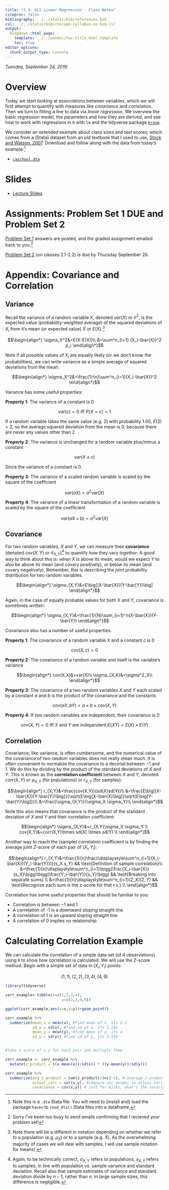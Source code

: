 ```yaml
---
title: "2.3: OLS Linear Regression - Class Notes"
citeproc: false
bibliography: ../../static/bib/references.bib
csl: ../../static/bib/chicago-syllabus-no-bib.csl
output:
  blogdown::html_page:
    template: ../../pandoc/toc-title_html.template
    toc: true
editor_options: 
  chunk_output_type: console
---
```


*Tuesday, September 24, 2019*

# Overview

Today we start looking at *associations* between variables, which we will first attempt to quantify with measures like *covariance* and *correlation*. Then we turn to fitting a line to data via *linear regression*. We overview the basic regression model, the parameters and how they are derived, and see how to work with regressions in `R` with `lm` and the tidyverse package [`broom`](https://broom.tidyverse.org/).

We consider an extended example about class sizes and test scores, which comes from a (Stata) dataset from an old textbook that I used to use, [Stock and Watson, 2007](https://www.pearson.com/us/higher-education/product/Stock-Introduction-to-Econometrics-Update-3rd-Edition/9780133486872.html?tab=resources). Download and follow along with the data from today's example:^[Note this is a `.dta` Stata file. You will need to (install and) load the package `haven` to `read_dta()` Stata files into a dataframe.]

- [<i class="fas fa-table"></i> `caschool.dta`](http://metricsf19.classes.ryansafner.com/data/caschool.dta)

# Slides

- [<i class="fas fa-external-link-square-alt"></i> Lecture Slides](/slides/09-slides.html)

# Assignments: Problem Set 1 DUE and Problem Set 2

[Problem Set 1](/assignment/01-problem-set.html) answers are posted, and the graded assignment emailed back to you.^[Sorry I've been too busy to send emails confirming that I recieved your problem set!]

[Problem Set 2](/assignment/01-problem-set.html) (on classes 2.1-2.2) is due by Thursday September 26.

# Appendix: Covariance and Correlation

## Variance

Recall the variance of a random variable $X$, denoted $var(X)$ or $\sigma^2$, is the expected value (probability-weighted average) of the squared deviations of $X_i$ from it's mean (or expected value) $\bar{X}$ or $E(X)$.^[Note there will be a different in notation depending on whether we refer to a population (e.g. $\mu_{X}$) or to a sample (e.g. $\bar{X}$). As the overwhelming majority of cases we will deal with samples, I will use sample notation for means).]

$$\begin{align*}
\sigma_X^2&=E(X-E(X))\\
&=\sum^n_{i=1} (X_i-\bar{X})^2 p_i
\end{align*}$$

Note if all possible values of $X_i$ are equally likely (or we don't know the probabilities), we can write variance as a simple average of squared deviations from the mean:

$$\begin{align*}
\sigma_X^2&=\frac{1}{n}\sum^n_{i=1}(X_i-\bar{X})^2 	
\end{align*}$$

Variance has some useful properties:

**Property 1**: The variance of a constant is 0

$$var(c)=0 \text{ iff } P(X=c)=1$$

If a random variable takes the same value (e.g. 2) with probability 1.00, $E(2)=2$, so the average squared deviation from the mean is 0, because there are never any values other than 2.

**Property 2**: The variance is unchanged for a random variable plus/minus a constant

$$var(X\pm c)$$

Since the variance of a constant is 0. 

**Property 3**: The variance of a scaled random variable is scaled by the square of the coefficient

$$var(aX)=a^2var(X)$$

**Property 4**: The variance of a linear transformation of a random variable is scaled by the square of the coefficient

$$var(aX+b)=a^2var(X)$$

## Covariance

For two random variables, $X$ and $Y$, we can measure their **covariance** (denoted $cov(X,Y)$ or $\sigma_{X,Y}$)^[Again, to be technically correct, $\sigma_{X,Y}$ refers to populations, $s_{X,Y}$ refers to samples, in line with population vs. sample variance and standard deviation. Recall also that sample estimates of variance and standard deviation divide by $n-1$, rather than $n$. In large sample sizes, this difference is negligible.] to quantify how they vary *together*. A good way to think about this is: when $X$ is above its mean, would we expect $Y$ to also be above its mean (and covary positively), or below its mean (and covary negatively). Remember, this is describing the *joint* probability distribution for two random variables. 

$$\begin{align*}
\sigma_{X,Y}&=E\big[(X-\bar{X})(Y-\bar{Y})\big]
\end{align*}$$

Again, in the case of equally probable values for both $X$ and $Y$, covariance is sometimes written:

$$\begin{align*}
\sigma_{X,Y}&=\frac{1}{N}\sum_{i=1}^n(X-\bar{X})(Y-\bar{Y})
\end{align*}$$

Covariance also has a number of useful properties:

**Property 1**: The covariance of a random variable $X$ and a constant $c$ is 0

$$cov(X,c)=0$$

**Property 2**: The covariance of a random variable and itself is the variable's variance

$$\begin{align*}
	cov(X,X)&=var(X)\\
	\sigma_{X,X}&=\sigma^2_X\\
	\end{align*}$$

**Property 3**: The covariance of a two random variables $X$ and $Y$ each scaled by a constant $a$ and $b$ is the product of the covariance and the constants

$$cov(aX,bY)=a\times b \times cov(X,Y)$$


**Property 4**: If two random variables are independent, their covariance is 0

$$cov(X,Y)=0 \text{ iff } X \text{ and } Y \text{ are independent:}  E(XY)=E(X)\times E(Y)$$

## Correlation

Covariance, like variance, is often cumbersome, and the numerical value of the covariance of two random variables does not really mean much. It is often convenient to normalize the covariance to a decimal between $-1$ and 1. We do this by dividing by the product of the standard deviations of $X$ and $Y$. This is known as the **correlation coefficient** between $X$ and $Y$, denoted $corr(X,Y)$ or $\rho_{X,Y}$ (for populations) or $r_{X,Y}$ (for samples): 

$$\begin{align*}	
r_{X,Y}&=\frac{cov(X,Y)}{sd(X)sd(Y)}\\
&=\frac{E\big[(X-\bar{X})(Y-\bar{Y})\big]}{\sqrt{E\big[X-\bar{X}\big]}\sqrt{E\big[Y-\bar{Y}\big]}}\\
&=\frac{\sigma_{X,Y}}{\sigma_X \sigma_Y}\\
\end{align*}$$

Note this also means that covariance is the product of the standard deviation of $X$ and $Y$ and their correlation coefficient: 

$$\begin{align*}
\sigma_{X,Y}&=r_{X,Y}\sigma_X \sigma_Y	\\
cov(X,Y)&=corr(X,Y)\times sd(X) \times sd(Y)	\\
\end{align*}$$

Another way to reach the (sample) correlation coefficient is by finding the average joint $Z$-score of each pair of $(X_i,Y_i)$: 

$$\begin{align*}	
r_{X,Y}&=\frac{1}{n}\frac{\displaystyle\sum^n_{i=1}(X_i-\bar{X})(Y_i-\bar{Y}))}{s_X s_Y} && \text{Definition of sample correlation}\\
&=\frac{1}{n}\displaystyle\sum^n_{i=1}\bigg(\frac{X_i-\bar{X}}{s_X}\bigg)\bigg(\frac{Y_i-\bar{Y}}{s_Y}\bigg) && \text{Breaking into separate sums} \\
&=\frac{1}{n}\displaystyle\sum^n_{i=1}(Z_X)(Z_Y) && \text{Recognize each sum is the z-score for that r.v.} \\
\end{align*}$$

Correlation has some useful properties that should be familiar to you: 

- Correlation is between $-1$ and 1
- A correlation of -1 is a downward sloping straight line
- A correlation of 1 is an upward sloping straight line
- A correlation of 0 implies no relationship


# Calculating Correlation Example

We can calculate the correlation of a simple data set (of 4 observations) using `R` to show how correlation is calculated. We will use the $Z$-score method. Begin with a simple set of data in $(X_i, Y_i)$ points: 

$$ (1,1), (2,2), (3,4), (4,9) $$

```r
library(tidyverse)

corr_example<-tibble(x=c(1,2,3,4),
                         y=c(1,2,4,9))

ggplot(corr_example,aes(x=x,y=y))+geom_point()

corr_example %>%
  summarize(mean_x = mean(x), #find mean of x, its 2.5
            sd_x = sd(x), #find sd of x, its 1.291
            mean_y = mean(y), #find mean of y, its 4
            sd_y = sd(y)) #find sd of y, its 3.559


#take z score of x,y for each pair and multiply them

corr_example <- corr_example %>%
  mutate(z_product = ((x-mean(x))/sd(x)) * ((y-mean(y))/sd(y)))

corr_example %>%
  summarize(avg_z_product = sum(z_product)/(n()-1), # average z products over n-1
            actual_corr = cor(x,y), #compare our answer to actual cor() command!
            covariance = cov(x,y)) # just for kicks, what's the covariance? 
```
